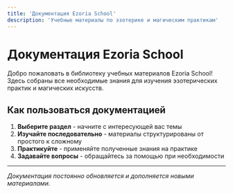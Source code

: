 ```yaml
---
title: 'Документация Ezoria School'
description: 'Учебные материалы по эзотерике и магическим практикам'
---
```



# Документация Ezoria School

Добро пожаловать в библиотеку учебных материалов Ezoria School! Здесь собраны все необходимые знания для изучения эзотерических практик и магических искусств.

<Resources />

## Как пользоваться документацией

1. **Выберите раздел** - начните с интересующей вас темы
2. **Изучайте последовательно** - материалы структурированы от простого к сложному
3. **Практикуйте** - применяйте полученные знания на практике
4. **Задавайте вопросы** - обращайтесь за помощью при необходимости

---

*Документация постоянно обновляется и дополняется новыми материалами.*
